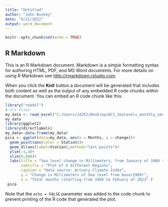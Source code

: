 ---
title: "Untitled"
author: "John Bushey"
date: "9/21/2022"
output: word_document
---

```{r setup, include=FALSE}
knitr::opts_chunk$set(echo = TRUE)
```

## R Markdown

This is an R Markdown document. Markdown is a simple formatting syntax for authoring HTML, PDF, and MS Word documents. For more details on using R Markdown see <http://rmarkdown.rstudio.com>.

When you click the **Knit** button a document will be generated that includes both content as well as the output of any embedded R code chunks within the document. You can embed an R code chunk like this:

```{r cars}

library("readxl")
# xls files
my_data <- read_excel("C:/Users/14252/Desktop/ACI_Sealevels_monthly_smoothed.xlsx", sheet = 1)
my_data
library(ggplot2)
library(directlabels)
my_data<-data.frame(my_data)
pica <- ggplot(data=my_data, aes(x = Months, y = change))+ 
  geom_point(aes(color = Station))+
  geom_dl(aes(label=Station),method="last.points")+
  ylim(-4,4)+
  xlim(0,800)+
  labs(title = "Sea level change in Millimeters, from January of 1969 to Febuary of 2022",
       subtitle = "Plot of 5 different Regions", 
       caption = "Data source: Actuary Climate Index",
       y = "Change in Millimeters of Sea level from base(1969)",
       x = "Total months (starting from 1969 to Febuary of 2022" )
 pica

```


Note that the `echo = FALSE` parameter was added to the code chunk to prevent printing of the R code that generated the plot.
